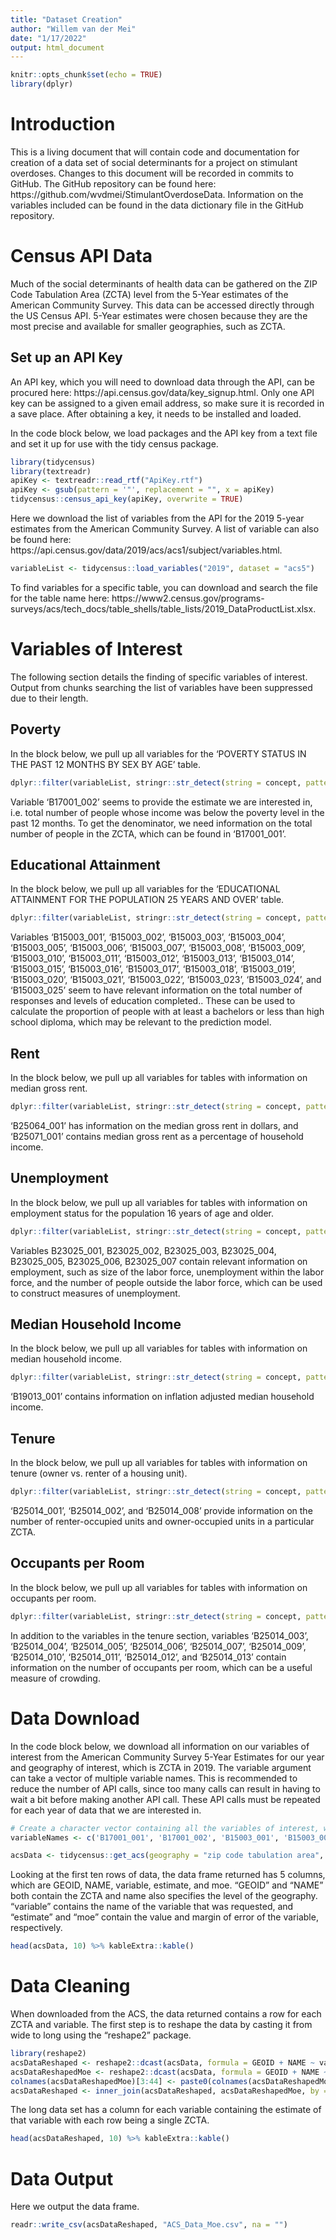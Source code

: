 ```yaml
---
title: "Dataset Creation"
author: "Willem van der Mei"
date: "1/17/2022"
output: html_document
---
```


```r
knitr::opts_chunk$set(echo = TRUE)
library(dplyr)
```

# Introduction

This is a living document that will contain code and documentation for creation of a data set of social determinants for a project on stimulant overdoses. Changes to this document will be recorded in commits to GitHub. The GitHub repository can be found here: https://github.com/wvdmei/StimulantOverdoseData. Information on the variables included can be found in the data dictionary file in the GitHub repository. 

# Census API Data

Much of the social determinants of health data can be gathered on the ZIP Code Tabulation Area (ZCTA) level from the 5-Year estimates of the American Community Survey. This data can be accessed directly through the US Census API. 5-Year estimates were chosen because they are the most precise and available for smaller geographies, such as ZCTA.

## Set up an API Key

An API key, which you will need to download data through the API, can be procured here: https://api.census.gov/data/key_signup.html. Only one API key can be assigned to a given email address, so make sure it is recorded in a save place. After obtaining a key, it needs to be installed and loaded.

In the code block below, we load packages and the API key from a text file and set it up for use with the tidy census package.

```r
library(tidycensus)
library(textreadr)
apiKey <- textreadr::read_rtf("ApiKey.rtf")
apiKey <- gsub(pattern = '"', replacement = "", x = apiKey)
tidycensus::census_api_key(apiKey, overwrite = TRUE)
```

Here we download the list of variables from the API for the 2019 5-year estimates from the American Community Survey. A list of variable can also be found here: https://api.census.gov/data/2019/acs/acs1/subject/variables.html. 

```r
variableList <- tidycensus::load_variables("2019", dataset = "acs5")
```

To find variables for a specific table, you can download and search the file for the table name here: https://www2.census.gov/programs-surveys/acs/tech_docs/table_shells/table_lists/2019_DataProductList.xlsx.

# Variables of Interest

The following section details the finding of specific variables of interest. Output from chunks searching the list of variables have been suppressed due to their length.

## Poverty

In the block below, we pull up all variables for the 'POVERTY STATUS IN THE PAST 12 MONTHS BY SEX BY AGE' table.

```r
dplyr::filter(variableList, stringr::str_detect(string = concept, pattern = "POVERTY STATUS IN THE PAST 12 MONTHS BY SEX BY AGE"))
```

Variable 'B17001_002' seems to provide the estimate we are interested in, i.e. total number of people whose income was below the poverty level in the past 12 months. To get the denominator, we need information on the total number of people in the ZCTA, which can be found in 'B17001_001'.

## Educational Attainment

In the block below, we pull up all variables for the 'EDUCATIONAL ATTAINMENT FOR THE POPULATION 25 YEARS AND OVER' table.

```r
dplyr::filter(variableList, stringr::str_detect(string = concept, pattern = "EDUCATIONAL ATTAINMENT FOR THE POPULATION 25 YEARS AND OVER"))
```

Variables 'B15003_001', 'B15003_002', 'B15003_003', 'B15003_004', 'B15003_005', 'B15003_006', 'B15003_007', 'B15003_008', 'B15003_009', 'B15003_010', 'B15003_011', 'B15003_012', 'B15003_013', 'B15003_014', 'B15003_015', 'B15003_016', 'B15003_017', 'B15003_018', 'B15003_019', 'B15003_020', 'B15003_021', 'B15003_022', 'B15003_023', 'B15003_024', and 'B15003_025' seem to have relevant information on the total number of responses and levels of education completed.. These can be used to calculate the proportion of people with at least a bachelors or less than high school diploma, which may be relevant to the prediction model.

## Rent

In the block below, we pull up all variables for tables with information on median gross rent.

```r
dplyr::filter(variableList, stringr::str_detect(string = concept, pattern = "MEDIAN GROSS RENT"))
```

'B25064_001' has information on the median gross rent in dollars, and 'B25071_001' contains median gross rent as a percentage of household income.

## Unemployment

In the block below, we pull up all variables for tables with information on employment status for the population 16 years of age and older.

```r
dplyr::filter(variableList, stringr::str_detect(string = concept, pattern = "EMPLOYMENT STATUS FOR THE POPULATION 16 YEARS AND OVER"))
```

Variables B23025_001, B23025_002, B23025_003, B23025_004, B23025_005, B23025_006, B23025_007 contain relevant information on employment, such as size of the labor force, unemployment within the labor force, and the number of people outside the labor force, which can be used to construct measures of unemployment.

## Median Household Income

In the block below, we pull up all variables for tables with information on median household income.

```r
dplyr::filter(variableList, stringr::str_detect(string = concept, pattern = "MEDIAN HOUSEHOLD INCOME IN THE PAST 12 MONTHS"))
```

'B19013_001' contains information on inflation adjusted median household income.

## Tenure

In the block below, we pull up all variables for tables with information on tenure (owner vs. renter of a housing unit).

```r
dplyr::filter(variableList, stringr::str_detect(string = concept, pattern = "TENURE BY OCCUPANTS PER ROOM"))
```

'B25014_001', 'B25014_002', and 'B25014_008' provide information on the number of renter-occupied units and owner-occupied units in a particular ZCTA.

## Occupants per Room

In the block below, we pull up all variables for tables with information on occupants per room.

```r
dplyr::filter(variableList, stringr::str_detect(string = concept, pattern = "TENURE BY OCCUPANTS PER ROOM"))
```

In addition to the variables in the tenure section, variables 'B25014_003', 'B25014_004', 'B25014_005', 'B25014_006', 'B25014_007', 'B25014_009', 'B25014_010', 'B25014_011', 'B25014_012', and 'B25014_013' contain information on the number of occupants per room, which can be a useful measure of crowding.

# Data Download

In the code block below, we download all information on our variables of interest from the American Community Survey 5-Year Estimates for our year and geography of interest, which is ZCTA in 2019. The variable argument can take a vector of multiple variable names. This is recommended to reduce the number of API calls, since too many calls can result in having to wait a bit before making another API call. These API calls must be repeated for each year of data that we are interested in.

```r
# Create a character vector containing all the variables of interest, which will be downloaded by get_acs.
variableNames <- c('B17001_001', 'B17001_002', 'B15003_001', 'B15003_002', 'B15003_003', 'B15003_004', 'B15003_005', 'B15003_006', 'B15003_007', 'B15003_008', 'B15003_009', 'B15003_010', 'B15003_011', 'B15003_012', 'B15003_013', 'B15003_014', 'B15003_015', 'B15003_016', 'B15003_017', 'B15003_018', 'B15003_019', 'B15003_020', 'B15003_021', 'B15003_022', 'B15003_023', 'B15003_024', 'B15003_025', 'B25064_001', 'B25071_001', 'B25014_001', 'B25014_002', 'B25014_008', 'B25014_003', 'B25014_004', 'B25014_005', 'B25014_006', 'B25014_007', 'B25014_009', 'B25014_010', 'B25014_011', 'B25014_012', 'B25014_013')

acsData <- tidycensus::get_acs(geography = "zip code tabulation area", variables = variableNames, year = 2019, survey = "acs5")
```

Looking at the first ten rows of data, the data frame returned has 5 columns, which are GEOID, NAME, variable, estimate, and moe. "GEOID" and "NAME" both contain the ZCTA and name also specifies the level of the geography. "variable" contains the name of the variable that was requested, and "estimate" and "moe" contain the value and margin of error of the variable, respectively. 

```r
head(acsData, 10) %>% kableExtra::kable()
```

# Data Cleaning

When downloaded from the ACS, the data returned contains a row for each ZCTA and variable. The first step is to reshape the data by casting it from wide to long using the "reshape2" package.

```r
library(reshape2)
acsDataReshaped <- reshape2::dcast(acsData, formula = GEOID + NAME ~ variable, value.var = "estimate")
acsDataReshapedMoe <- reshape2::dcast(acsData, formula = GEOID + NAME ~ variable, value.var = "moe")
colnames(acsDataReshapedMoe)[3:44] <- paste0(colnames(acsDataReshapedMoe)[3:44], "_moe")
acsDataReshaped <- inner_join(acsDataReshaped, acsDataReshapedMoe, by = c("GEOID" = "GEOID", "NAME" = "NAME"))
```

The long data set has a column for each variable containing the estimate of that variable with each row being a single ZCTA.

```r
head(acsDataReshaped, 10) %>% kableExtra::kable()
```

# Data Output

Here we output the data frame.

```r
readr::write_csv(acsDataReshaped, "ACS_Data_Moe.csv", na = "")
```
